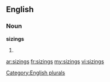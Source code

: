 ==English==

===Noun===
'''sizings'''

# {{plural of|[[sizing]]}}

[[Category:English plurals]]

[[ar:sizings]]
[[fr:sizings]]
[[my:sizings]]
[[vi:sizings]]
